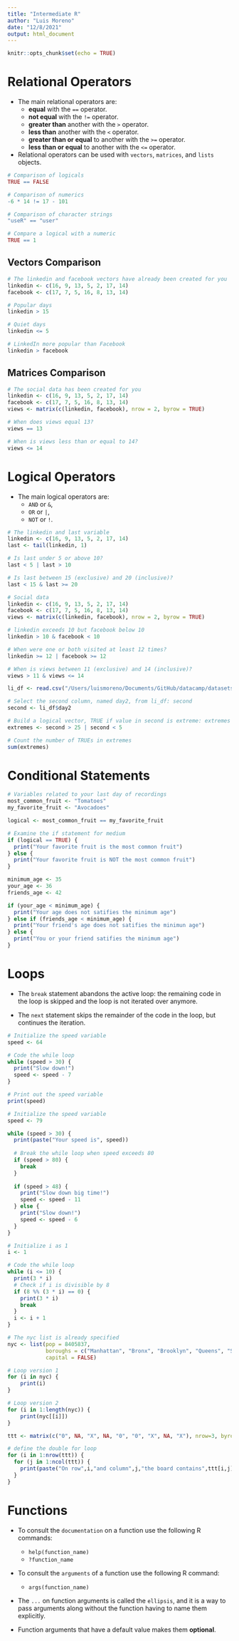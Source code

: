 ```yaml
---
title: "Intermediate R"
author: "Luis Moreno"
date: "12/8/2021"
output: html_document
---
```


```r
knitr::opts_chunk$set(echo = TRUE)
```

# Relational Operators

- The main relational operators are:
  - **equal** with the `==` operator.
  - **not equal** with the `!=` operator.
  - **greater than** another with the `>` operator.
  - **less than** another with the `<` operator.
  - **greater than or equal** to another with the `>=` operator.
  - **less than or equal** to another with the `<=` operator.

- Relational operators can be used with `vectors`, `matrices`, and `lists` objects.

```r
# Comparison of logicals
TRUE == FALSE

# Comparison of numerics
-6 * 14 != 17 - 101

# Comparison of character strings
"useR" == "user"

# Compare a logical with a numeric
TRUE == 1
```

## Vectors Comparison
```r
# The linkedin and facebook vectors have already been created for you
linkedin <- c(16, 9, 13, 5, 2, 17, 14)
facebook <- c(17, 7, 5, 16, 8, 13, 14)

# Popular days
linkedin > 15

# Quiet days
linkedin <= 5

# LinkedIn more popular than Facebook
linkedin > facebook
```

## Matrices Comparison
```r
# The social data has been created for you
linkedin <- c(16, 9, 13, 5, 2, 17, 14)
facebook <- c(17, 7, 5, 16, 8, 13, 14)
views <- matrix(c(linkedin, facebook), nrow = 2, byrow = TRUE)

# When does views equal 13?
views == 13

# When is views less than or equal to 14?
views <= 14
```

# Logical Operators

- The main logical operators are:
  - `AND` or `&`,
  - `OR` or `|`,
  - `NOT` or `!`.

```r
# The linkedin and last variable
linkedin <- c(16, 9, 13, 5, 2, 17, 14)
last <- tail(linkedin, 1)

# Is last under 5 or above 10?
last < 5 | last > 10

# Is last between 15 (exclusive) and 20 (inclusive)?
last < 15 & last >= 20
```

```r
# Social data
linkedin <- c(16, 9, 13, 5, 2, 17, 14)
facebook <- c(17, 7, 5, 16, 8, 13, 14)
views <- matrix(c(linkedin, facebook), nrow = 2, byrow = TRUE)

# linkedin exceeds 10 but facebook below 10
linkedin > 10 & facebook < 10

# When were one or both visited at least 12 times?
linkedin >= 12 | facebook >= 12

# When is views between 11 (exclusive) and 14 (inclusive)?
views > 11 & views <= 14
```

```r
li_df <- read.csv("/Users/luismoreno/Documents/GitHub/datacamp/datasets/li.csv")

# Select the second column, named day2, from li_df: second
second <- li_df$day2

# Build a logical vector, TRUE if value in second is extreme: extremes
extremes <- second > 25 | second < 5

# Count the number of TRUEs in extremes
sum(extremes)
```

# Conditional Statements

```r
# Variables related to your last day of recordings
most_common_fruit <- "Tomatoes"
my_favorite_fruit <- "Avocadoes"

logical <- most_common_fruit == my_favorite_fruit

# Examine the if statement for medium
if (logical == TRUE) {
  print("Your favorite fruit is the most common fruit")
} else {
  print("Your favorite fruit is NOT the most common fruit")
}
```

```r
minimum_age <- 35
your_age <- 36
friends_age <- 42

if (your_age < minimum_age) {
  print("Your age does not satifies the minimum age")
} else if (friends_age < minimum_age) {
  print("Your friend's age does not satifies the minimun age")
} else {
  print("You or your friend satifies the minimum age")
}
```

# Loops

- The `break` statement abandons the active loop: the remaining code in the loop is skipped and the loop is not iterated over anymore.

- The `next` statement skips the remainder of the code in the loop, but continues the iteration.

```r
# Initialize the speed variable
speed <- 64

# Code the while loop
while (speed > 30) {
  print("Slow down!")
  speed <- speed - 7
}

# Print out the speed variable
print(speed)
```

```r
# Initialize the speed variable
speed <- 79

while (speed > 30) {
  print(paste("Your speed is", speed))
  
  # Break the while loop when speed exceeds 80
  if (speed > 80) {
    break
  }
  
  if (speed > 48) {
    print("Slow down big time!")
    speed <- speed - 11
  } else {
    print("Slow down!")
    speed <- speed - 6
  }
}
```

```r
# Initialize i as 1 
i <- 1

# Code the while loop
while (i <= 10) {
  print(3 * i)
  # Check if i is divisible by 8
  if (8 %% (3 * i) == 0) {
    print(3 * i)
    break
  }
  i <- i + 1
}
```

```r
# The nyc list is already specified
nyc <- list(pop = 8405837, 
            boroughs = c("Manhattan", "Bronx", "Brooklyn", "Queens", "Staten Island"), 
            capital = FALSE)

# Loop version 1
for (i in nyc) {
    print(i)
}

# Loop version 2
for (i in 1:length(nyc)) {
    print(nyc[[i]])
}
```

```r
ttt <- matrix(c("0", NA, "X", NA, "0", "0", "X", NA, "X"), nrow=3, byrow=TRUE)

# define the double for loop
for (i in 1:nrow(ttt)) {
  for (j in 1:ncol(ttt)) {
    print(paste("On row",i,"and column",j,"the board contains",ttt[i,j]))
  }
}
```

# Functions
- To consult the `documentation` on a function use the following R commands:
  - `help(function_name)`
  - `?function_name`

- To consult the `arguments` of a function use the following R command:
  - `args(function_name)`

- The `...` on function arguments is called the `ellipsis`, and it is a way to pass arguments along without the function having to name them explicitly.

- Function arguments that have a default value makes them **optional**.

